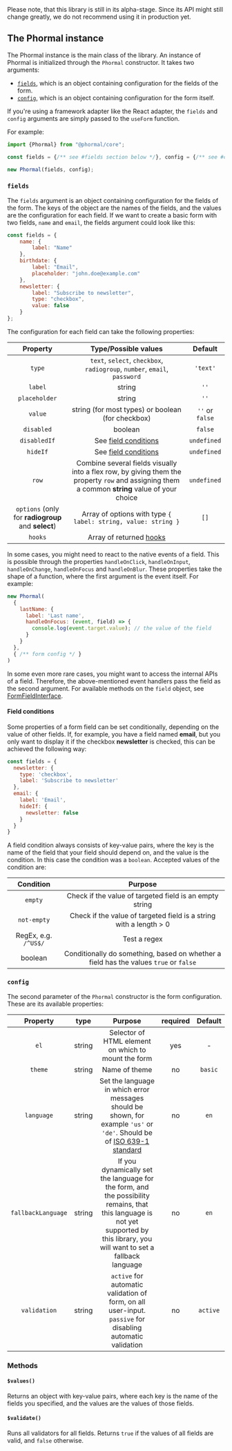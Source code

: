 
<Callout type="info" emoji="ℹ️️">
  Please note, that this library is still in its alpha-stage. Since its API might still change greatly, we do not recommend using it in production yet.
</Callout>

## The Phormal instance

The Phormal instance is the main class of the library. An instance of Phormal is initialized through the `Phormal` constructor. It takes two arguments:

* [`fields`](#fields), which is an object containing configuration for the fields of the form.
* [`config`](#config), which is an object containing configuration for the form itself.

If you're using a framework adapter like the React adapter, the `fields` and `config` arguments are simply passed to the `useForm` function.

For example:

```js copy
import {Phormal} from "@phormal/core";

const fields = {/** see #fields section below */}, config = {/** see #config section below */};

new Phormal(fields, config);
```

### `fields`

The `fields` argument is an object containing configuration for the fields of the form. The keys of the object are the names of the fields, and the values are the configuration for each field. If we want to create a basic form with two fields, `name` and `email`, the fields argument could look like this:

```js copy
const fields = {
    name: {
        label: "Name"
    },
    birthdate: {
        label: "Email",
        placeholder: "john.doe@example.com"
    },
    newsletter: {
        label: "Subscribe to newsletter",
        type: "checkbox",
        value: false
    }
};
```

The configuration for each field can take the following properties:

|                      Property                      |                                                              Type/Possible values                                                              |     Default     |
|:--------------------------------------------------:|:----------------------------------------------------------------------------------------------------------------------------------------------:|:---------------:|
|                       `type`                       |                                   `text`, `select`, `checkbox`, `radiogroup`, `number`, `email`, `password`                                    |    `'text'`     |
|                      `label`                       |                                                                     string                                                                     |      `''`       |
|                   `placeholder`                    |                                                                     string                                                                     |      `''`       |
|                      `value`                       |                                               string (for most types) or boolean (for checkbox)                                                | `''` or `false` |
|                     `disabled`                     |                                                                    boolean                                                                     |     `false`     |
|                    `disabledIf`                    |                                                   See [field conditions](#field-conditions)                                                    |   `undefined`   |
|                      `hideIf`                      |                                                   See [field conditions](#field-conditions)                                                    |   `undefined`   |
|                       `row`                        | Combine several fields visually into a flex row, by giving them the property `row` and assigning them a common **string** value of your choice |   `undefined`   |
| `options` (only for **radiogroup** and **select**) |                                         Array of options with type `{ label: string, value: string }`                                          |      `[]`       |
|                      `hooks`                       |                                                   Array of returned [hooks](/api-docs/hooks)                                                   |                 |

In some cases, you might need to react to the native events of a field. This is possible through the properties `handleOnClick`, `handleOnInput`, `handleOnChange`, `handleOnFocus` and `handleOnBlur`. These properties take the shape of a function, where the first argument is the event itself. For example:

```js copy
new Phormal(
  {
    lastName: {
      label: 'Last name',
      handleOnFocus: (event, field) => {
        console.log(event.target.value); // the value of the field
      }
    }
  },
  { /** form config */ }
)
```

In some even more rare cases, you might want to access the internal APIs of a field. Therefore, the above-mentioned event handlers pass the field as the second argument. For available methods on the `field` object, see [FormFieldInterface](https://github.com/phormal/phormal/blob/master/packages/core/src/types/interfaces/FormField.interface.ts).

#### Field conditions

Some properties of a form field can be set conditionally, depending on the value of other fields. If, for example, you have a field named **email**, but you only want to display it if the checkbox **newsletter** is checked, this can be achieved the following way:

```js copy
const fields = {
  newsletter: {
    type: 'checkbox',
    label: 'Subscribe to newsletter'
  },
  email: {
    label: 'Email',
    hideIf: {
      newsletter: false
    }
  }
}
```

A field condition always consists of key-value pairs, where the key is the name of the field that your field should depend on, and the value is the condition. In this case the condition was a `boolean`. Accepted values of the condition are:

|      Condition       |                                        Purpose                                        |
|:--------------------:|:-------------------------------------------------------------------------------------:|
|       `empty`        |                Check if the value of targeted field is an empty string                |
|     `not-empty`      |          Check if the value of targeted field is a string with a length > 0           |
| RegEx, e.g. `/^US$/` |                                     Test a regex                                      |
|       boolean        | Conditionally do something, based on whether a field has the values `true` or `false` |




### `config`

The second parameter of the `Phormal` constructor is the form configuration. These are its available properties:

|      Property      |  type  |                                                                                     Purpose                                                                                      | required | Default  |
|:------------------:|:------:|:--------------------------------------------------------------------------------------------------------------------------------------------------------------------------------:|:--------:|:--------:|
|        `el`        | string |                                                               Selector of HTML element on which to mount the form                                                                |   yes    |    -     |
|      `theme`       | string |                                                                                  Name of theme                                                                                   |    no    | `basic`  |
|     `language`     | string | Set the language in which error messages should be shown, for example `'us'` or `'de'`. Should be of [ISO 639-1 standard](https://en.wikipedia.org/wiki/List_of_ISO_639-1_codes) |    no    |   `en`   |
| `fallbackLanguage` | string | If you dynamically set the language for the form, and the possibility remains, that this language is not yet supported by this library, you will want to set a fallback language |    no    |   `en`   |
|    `validation`    | string |                                    `active` for automatic validation of form, on all user-input. `passive` for disabling automatic validation                                    |    no    | `active` |

### Methods

#### `$values()`

Returns an object with key-value pairs, where each key is the name of the fields you specified, and the values are the values of those fields.

#### `$validate()`

Runs all validators for all fields. Returns `true` if the values of all fields are valid, and `false` otherwise.